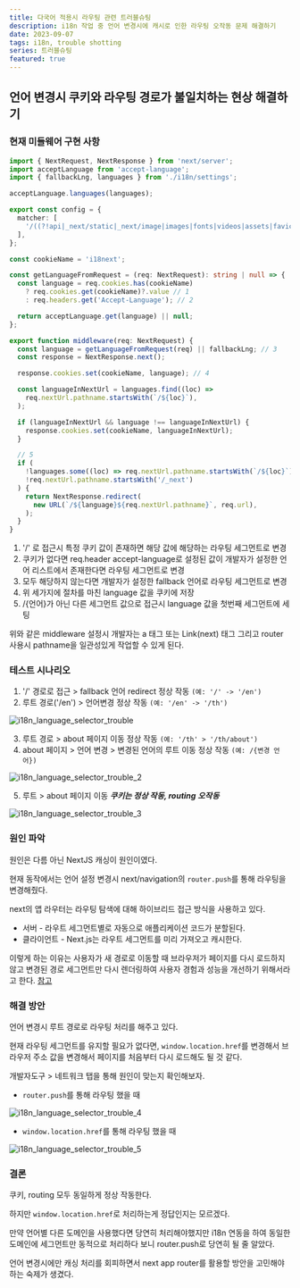```yaml
---
title: 다국어 적용시 라우팅 관련 트러블슈팅
description: i18n 작업 중 언어 변경시에 캐시로 인한 라우팅 오작동 문제 해결하기
date: 2023-09-07
tags: i18n, trouble shotting
series: 트러블슈팅
featured: true
---
```


## 언어 변경시 쿠키와 라우팅 경로가 불일치하는 현상 해결하기

### 현재 미들웨어 구현 사항

```ts title="middleware.ts"
import { NextRequest, NextResponse } from 'next/server';
import acceptLanguage from 'accept-language';
import { fallbackLng, languages } from './i18n/settings';

acceptLanguage.languages(languages);

export const config = {
  matcher: [
    '/((?!api|_next/static|_next/image|images|fonts|videos|assets|favicon.ico|robots|sitemap|sw.js).*)',
  ],
};

const cookieName = 'i18next';

const getLanguageFromRequest = (req: NextRequest): string | null => {
  const language = req.cookies.has(cookieName)
    ? req.cookies.get(cookieName)?.value // 1
    : req.headers.get('Accept-Language'); // 2

  return acceptLanguage.get(language) || null;
};

export function middleware(req: NextRequest) {
  const language = getLanguageFromRequest(req) || fallbackLng; // 3
  const response = NextResponse.next();

  response.cookies.set(cookieName, language); // 4

  const languageInNextUrl = languages.find((loc) =>
    req.nextUrl.pathname.startsWith(`/${loc}`),
  );

  if (languageInNextUrl && language !== languageInNextUrl) {
    response.cookies.set(cookieName, languageInNextUrl);
  }

  // 5
  if (
    !languages.some((loc) => req.nextUrl.pathname.startsWith(`/${loc}`)) &&
    !req.nextUrl.pathname.startsWith('/_next')
  ) {
    return NextResponse.redirect(
      new URL(`/${language}${req.nextUrl.pathname}`, req.url),
    );
  }
}
```

1. '/' 로 접근시 특정 쿠키 값이 존재하면 해당 값에 해당하는 라우팅 세그먼트로 변경
2. 쿠키가 없다면 req.header accept-language로 설정된 값이 개발자가 설정한 언어 리스트에서 존재한다면 라우팅 세그먼트로 변경
3. 모두 해당하지 않는다면 개발자가 설정한 fallback 언어로 라우팅 세그먼트로 변경
4. 위 세가지에 절차를 마친 language 값을 쿠키에 저장
5. /{언어}가 아닌 다른 세그먼트 값으로 접근시 language 값을 첫번째 세그먼트에 세팅

위와 같은 middleware 설정시 개발자는 a 태그 또는 Link(next) 태그 그리고 router 사용시 pathname을 일관성있게 작업할 수 있게 된다.

### 테스트 시나리오

1. '/' 경로로 접근 > fallback 언어 redirect 정상 작동 `(예: '/' -> '/en')`
2. 루트 경로('/en') > 언어변경 정상 작동 `(예: '/en' -> '/th')`

![i18n_language_selector_trouble](./images/i18n_language_selector_trouble.gif)

3. 루트 경로 > about 페이지 이동 정상 작동 `(예: '/th' > '/th/about')`
4. about 페이지 > 언어 변경 > 변경된 언어의 루트 이동 정상 작동 `(예: /{변경 언어})`

![i18n_language_selector_trouble_2](./images/i18n_language_selector_trouble_2.gif)

5. 루트 > about 페이지 이동 _**쿠키는 정상 작동, routing 오작동**_

![i18n_language_selector_trouble_3](./images/i18n_language_selector_trouble_3.gif)

### 원인 파악

원인은 다름 아닌 NextJS 캐싱이 원인이였다.

현재 동작에서는 언어 설정 변경시 next/navigation의 `router.push`를 통해 라우팅을 변경해줬다.

next의 앱 라우터는 라우팅 탐색에 대해 하이브리드 접근 방식을 사용하고 있다.

- 서버 - 라우트 세그먼트별로 자동으로 애플리케이션 코드가 분할된다.
- 클라이언트 - Next.js는 라우트 세그먼트를 미리 가져오고 캐시한다.

이렇게 하는 이유는 사용자가 새 경로로 이동할 때 브라우저가 페이지를 다시 로드하지 않고 변경된 경로 세그먼트만 다시 렌더링하여 사용자 경험과 성능을 개선하기 위해서라고 한다.
[참고](https://nextjs.org/docs/app/building-your-application/routing/linking-and-navigating#how-routing-and-navigation-works)

### 해결 방안

언어 변경시 루트 경로로 라우팅 처리를 해주고 있다.

현재 라우팅 세그먼트를 유지할 필요가 없다면, `window.location.href`를 변경해서 브라우저 주소 값을 변경해서 페이지를 처음부터 다시 로드해도 될 것 같다.

개발자도구 > 네트워크 탭을 통해 원인이 맞는지 확인해보자.

- `router.push`를 통해 라우팅 했을 때

![i18n_language_selector_trouble_4](./images/i18n_language_selector_trouble_4.gif)

- `window.location.href`를 통해 라우팅 했을 때

![i18n_language_selector_trouble_5](./images/i18n_language_selector_trouble_5.gif)

### 결론

쿠키, routing 모두 동일하게 정상 작동한다.

하지만 `window.location.href`로 처리하는게 정답인지는 모르겠다.

만약 언어별 다른 도메인을 사용했다면 당연히 처리해야했지만 i18n 연동을 하여 동일한 도메인에 세그먼트만 동적으로 처리하다 보니 router.push로 당연히 될 줄 알았다.

언어 변경시에만 캐싱 처리를 회피하면서 next app router를 활용할 방안을 고민해야하는 숙제가 생겼다.
